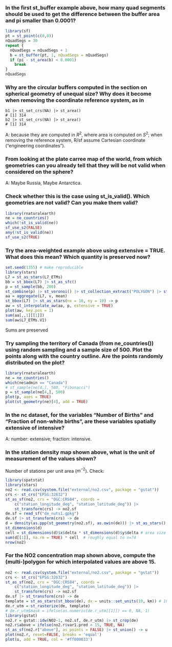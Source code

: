 ### In the first st_buffer example above, how many quad segments should be used to get the difference between the buffer area and pi smaller than 0.0001?
```r
library(sf)
pt = st_point(c(0,0))
nQuadSegs = 30
repeat { 
  nQuadSegs = nQuadSegs + 1
  b = st_buffer(pt, 1, nQuadSegs = nQuadSegs)
  if (pi - st_area(b) < 0.0001)
    break
} 
nQuadSegs
```

### Why are the circular buffers computed in the section on spherical geometry of unequal size? Why does it become when removing the coordinate reference system, as in
```
b1 |> st_set_crs(NA) |> st_area()
# [1] 314
b2 |> st_set_crs(NA) |> st_area()
# [1] 314
```

A: because they are computed in $R^2$, where area is computed on $S^2$; when removing the reference system,
R/sf assume Cartesian coordinate ("engineering coordinates").


### From looking at the plate carree map of the world, from which geometries can you already tell that they will be not valid when considered on the sphere?

A: Maybe Russia, Maybe Antarctica.

### Check whether this is the case using st_is_valid(). Which geometries are not valid? Can you make them valid?

```r
library(rnaturalearth)
ne = ne_countries()
which(!st_is_valid(ne))
sf_use_s2(FALSE)
any(!st_is_valid(ne))
sf_use_s2(TRUE)
```

### Try the area-weighted example above using extensive = TRUE. What does this mean? Which quantity is preserved now?

```r
set.seed(1355) # make reproducible
library(stars)
L7 = st_as_stars(L7_ETMs)
bb = st_bbox(L7) |> st_as_sfc()
p = st_sample(bb, 200)
st_combine(p) |> st_voronoi() |> st_collection_extract("POLYGON") |> st_crop(bb) -> v
aa = aggregate(L7, v, mean)
st_bbox(L7) |> st_as_stars(nx = 10, ny = 10) -> p
aw = st_interpolate_aw(aa, p, extensive = TRUE)
plot(aw, key.pos = 1)
sum(aa[,,1][[1]])
sum(aw$L7_ETMs.V1)
```

Sums are preserved

### Try sampling the territory of Canada (from ne_countries()) using random sampling and a sample size of 500. Plot the points along with the country outline. Are the points randomly distributed on the plot?
```r
library(rnaturalearth)
ne = ne_countries()
which(ne$admin == "Canada")
# st_sample(ne[4,], 500, "Fibonacci")
p = st_sample(ne[4,], 500)
plot(p, axes = TRUE)
plot(st_geometry(ne)[4], add = TRUE)
```

### In the nc dataset, for the variables “Number of Births” and “Fraction of non-white births”, are these variables spatially extensive of intensive?

A: number: extensive; fraction: intensive.

### In the station density map shown above, what is the unit of measurement of the values shown?

Number of stations per unit area ($m^{-2}$). Check:

```r
library(spatstat)
library(stars)
no2 <- read.csv(system.file("external/no2.csv", package = "gstat"))
crs <- st_crs("EPSG:32632")
st_as_sf(no2, crs = "OGC:CRS84", coords =
    c("station_longitude_deg", "station_latitude_deg")) |>
    st_transform(crs) -> no2.sf
de.sf = read_sf("de_nuts1.gpkg")
de.sf |> st_transform(crs) -> de
d = density(as.ppp(st_geometry(no2.sf), as.owin(de))) |> st_as_stars()
st_dimensions(d)
cell = st_dimensions(d)$x$delta * st_dimensions(d)$y$delta # area size of a single
sum(d[[1]], na.rm = TRUE) * cell  # roughly equal to n=74
nrow(no2)
```

### For the NO2 concentration map shown above, compute the (multi-)polygon for which interpolated values are above 15.
```r
no2 <- read.csv(system.file("external/no2.csv", package = "gstat"))
crs <- st_crs("EPSG:32632")
st_as_sf(no2, crs = "OGC:CRS84", coords =
    c("station_longitude_deg", "station_latitude_deg")) |>
    st_transform(crs) -> no2.sf
de.sf |> st_transform(crs) -> de
template = st_as_stars(st_bbox(de), dx = units::set_units(10, km)) # 10 km x 10 km
de.r_utm = st_rasterize(de, template) 
# de.r_utm$mask = ifelse(as.numeric(de.r_utm[[1]]) == 0, NA, 1)
library(gstat)
no2.r = gstat::idw(NO2~1, no2.sf, de.r_utm) |> st_crop(de)
no2.r$above = ifelse(no2.r$var1.pred > 15, TRUE, NA)
st_as_sf(no2.r["above"], as_points = FALSE) |> st_union() -> u
plot(no2.r, reset=FALSE, breaks = 'equal')
plot(u, add = TRUE, col = '#ff000033')
```
